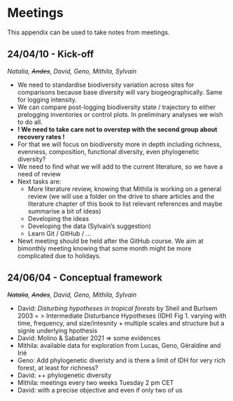 # Meetings {.unnumbered}

This appendix can be used to take notes from meetings.

## 24/04/10 - Kick-off

*Natalia, ~~Andes~~, David, Geno, Mithila, Sylvain*

-   We need to standardise biodiversity variation across sites for comparisons because base diversity will vary biogeographically. Same for logging intensity.
-   We can compare post-logging biodiversity state / trajectory to either prelogging inventories or control plots. In preliminary analyses we wish to do all.
-   **! We need to take care not to overstep with the second group about recovery rates !**
-   For that we will focus on biodiversity more in depth including richness, evenness, composition, functional diversity, even phylogenetic diversity?
-   We need to find what we will add to the current literature, so we have a need of review
-   Next tasks are:
    -   More literature review, knowing that Mithila is working on a general review (we will use a folder on the drive to share articles and the literature chapter of this book to list relevant references and maybe summarise a bit of ideas)
    -   Developing the ideas
    -   Developing the data (Sylvain's suggestion)
    -   Learn Git / GitHub / ...
-   Newt meeting should be held after the GitHub course. We aim at bimonthly meeting knowing that some month might be more complicated due to holidays.

## 24/06/04 - Conceptual framework

~~*Natalia*~~*, ~~Andes~~, David, Geno, Mithila, Sylvain*

-   David: *Disturbing hypotheses in tropical forests* by Sheil and Burlsem 2003 = \> Intermediate Disturbance Hypotheses (IDH) Fig 1. varying with time, frequency, and size/intesnity + multiple scales and structure but a signle underlying hpothesis
-   David: Molino & Sabatier 2021 =\> some evidences
-   Mithila: available data for exploration from Lucas, Geno, Géraldine and Irié
-   Geno: Add phylogenetic diveristy and is there a limit of IDH for very rich forest, at least for richness?
-   David: ++ phylogenetic diversity
-   Mithila: meetings every two weeks Tuesday 2 pm CET
-   David: with a precise objective and even if only two of us
